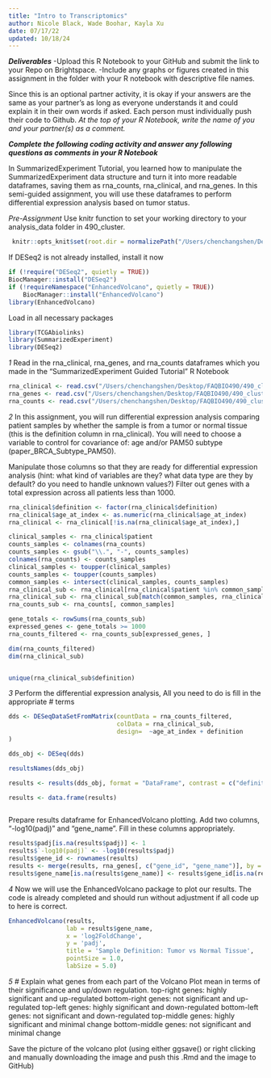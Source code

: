 ```yaml
---
title: "Intro to Transcriptomics"
author: Nicole Black, Wade Boohar, Kayla Xu
date: 07/17/22
updated: 10/18/24
---
```


***Deliverables***
-Upload this R Notebook to your GitHub and submit the link to your Repo on Brightspace.
-Include any graphs or figures created in this assignment in the folder with your R notebook with descriptive file names.

Since this is an optional partner activity, it is okay if your answers are the same as your partner’s as long as everyone understands it and could explain it in their own words if asked. Each person must individually push their code to Github. *At the top of your R Notebook, write the name of you and your partner(s) as a comment.*

***Complete the following coding activity and answer any following questions as comments in your R Notebook***

In SummarizedExperiment Tutorial, you learned how to manipulate the SummarizedExperiment data structure and turn it into more readable dataframes, saving them as rna_counts, rna_clinical, and rna_genes. In this semi-guided assignment, you will use these dataframes to perform differential expression analysis based on tumor status.

*Pre-Assignment*
Use knitr function to set your working directory to your analysis_data folder in 490_cluster.
```r
 knitr::opts_knit$set(root.dir = normalizePath("/Users/chenchangshen/Desktop/FAQBIO490/490_cluster/analysis_data"))
```

If DESeq2 is not already installed, install it now
```r
if (!require("DESeq2", quietly = TRUE))
BiocManager::install("DESeq2")
if (!requireNamespace("EnhancedVolcano", quietly = TRUE))
    BiocManager::install("EnhancedVolcano")
library(EnhancedVolcano)
```

Load in all necessary packages
```r
library(TCGAbiolinks)
library(SummarizedExperiment)
library(DESeq2)
```



*1*
Read in the rna_clinical, rna_genes, and rna_counts dataframes which you made in the "SummarizedExperiment Guided Tutorial" R Notebook

```r
rna_clinical <- read.csv("/Users/chenchangshen/Desktop/FAQBIO490/490_cluster/analysis_data/brca_rna_clinical_data.csv")
rna_genes <- read.csv("/Users/chenchangshen/Desktop/FAQBIO490/490_cluster/analysis_data/brca_rna_gene_data.csv")
rna_counts <- read.csv("/Users/chenchangshen/Desktop/FAQBIO490/490_cluster/brca_rna_count_data.csv", row.names=1)

```


*2*
In this assignment, you will run differential expression analysis comparing patient samples by whether the sample is from a tumor or normal tissue (this is the definition column in rna_clinical). You will need to choose a variable to control for covariance of: age and/or PAM50 subtype (paper_BRCA_Subtype_PAM50). 

Manipulate those columns so that they are ready for differential expression analysis (hint: what kind of variables are they? what data type are they by default? do you need to handle unknown values?) Filter out genes with a total expression across all patients less than 1000.

```r
rna_clinical$definition <- factor(rna_clinical$definition)
rna_clinical$age_at_index <- as.numeric(rna_clinical$age_at_index)
rna_clinical <- rna_clinical[!is.na(rna_clinical$age_at_index),]

clinical_samples <- rna_clinical$patient
counts_samples <- colnames(rna_counts)
counts_samples <- gsub("\\.", "-", counts_samples)
colnames(rna_counts) <- counts_samples
clinical_samples <- toupper(clinical_samples)
counts_samples <- toupper(counts_samples)
common_samples <- intersect(clinical_samples, counts_samples)
rna_clinical_sub <- rna_clinical[rna_clinical$patient %in% common_samples, ]
rna_clinical_sub <- rna_clinical_sub[match(common_samples, rna_clinical_sub$patient), ]
rna_counts_sub <- rna_counts[, common_samples]

gene_totals <- rowSums(rna_counts_sub)
expressed_genes <- gene_totals >= 1000
rna_counts_filtered <- rna_counts_sub[expressed_genes, ]

dim(rna_counts_filtered)
dim(rna_clinical_sub)


unique(rna_clinical_sub$definition)
```



*3*
Perform the differential expression analysis, All you need to do is fill in the appropriate # terms
```r
dds <- DESeqDataSetFromMatrix(countData = rna_counts_filtered,
                              colData = rna_clinical_sub,
                              design=  ~age_at_index + definition
)

dds_obj <- DESeq(dds)

resultsNames(dds_obj)

results <- results(dds_obj, format = "DataFrame", contrast = c("definition", "Primary solid Tumor" , "Metastatic"))

results <- data.frame(results)



```

Prepare results dataframe for EnhancedVolcano plotting. Add two columns, "-log10(padj)" and "gene_name". Fill in these columns appropriately.
```r
results$padj[is.na(results$padj)] <- 1
results$`-log10(padj)` <- -log10(results$padj)
results$gene_id <- rownames(results)
results <- merge(results, rna_genes[, c("gene_id", "gene_name")], by = "gene_id", all.x = TRUE)
results$gene_name[is.na(results$gene_name)] <- results$gene_id[is.na(results$gene_name)]

```

*4*
Now we will use the EnhancedVolcano package to plot our results. The code is already completed and should run without adjustment if all code up to here is correct.
```r
EnhancedVolcano(results,
                lab = results$gene_name,
                x = 'log2FoldChange',
                y = 'padj',
                title = 'Sample Definition: Tumor vs Normal Tissue',
                pointSize = 1.0,
                labSize = 5.0)
```

*5*
# Explain what genes from each part of the Volcano Plot mean in terms of their significance and up/down regulation. 
top-right genes: highly significant and up-regulated
bottom-right genes: not significant and up-regulated
top-left genes: highly significant and down-regulated
bottom-left genes: not significant and down-regulated
top-middle genes: highly significant and minimal change
bottom-middle genes: not significant and minimal change

Save the picture of the volcano plot (using either ggsave() or right clicking and manually downloading the image and push this .Rmd and the image to GitHub)